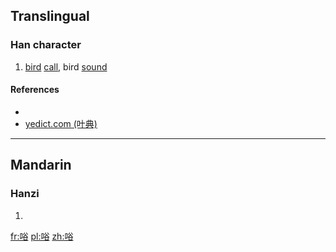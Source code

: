 ==Translingual==

===Han character===
{{Han char|rn=30|rad=口|as=07|sn=10|four=|canj=口金人口 (RCOR)|ids=⿰[[口]][[谷]]}}

# [[bird]] [[call]], bird [[sound]]

====References====
* {{Han ref|kx=0191.270|dkj=03692|dj=0411.030|hdz=10632.030|uh=5502|ud=21762}}
*[http://yedict.com/htm/55/5502.htm yedict.com (叶典)]

----

==Mandarin==

===Hanzi===
{{cmn-hanzi|pin=[[gǔ]] ([[gu3]])|wg=ku<sup>3</sup>}}

# {{defn|lang=cmn|sort=口07}}

[[fr:唂]]
[[pl:唂]]
[[zh:唂]]